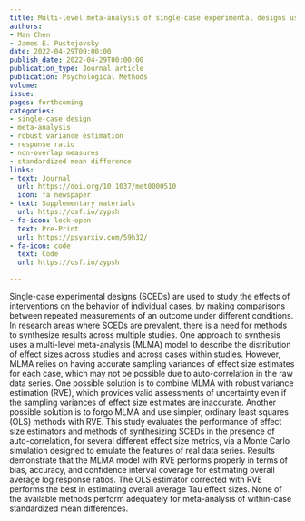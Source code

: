 ```yaml
---
title: Multi-level meta-analysis of single-case experimental designs using robust variance estimation
authors:
- Man Chen
- James E. Pustejovsky
date: 2022-04-29T00:00:00
publish_date: 2022-04-29T00:00:00
publication_type: Journal article
publication: Psychological Methods
volume: 
issue: 
pages: forthcoming
categories:
- single-case design
- meta-analysis
- robust variance estimation
- response ratio
- non-overlap measures
- standardized mean difference
links:
- text: Journal
  url: https://doi.org/10.1037/met0000510
  icon: fa newspaper
- text: Supplementary materials
  url: https://osf.io/zypsh
- fa-icon: lock-open
  text: Pre-Print
  url: https://psyarxiv.com/59h32/
- fa-icon: code
  text: Code
  url: https://osf.io/zypsh

---
```



Single-case experimental designs (SCEDs) are used to study the effects of interventions on the behavior of individual cases, by making comparisons between repeated measurements of an outcome under different conditions. In research areas where SCEDs are prevalent, there is a need for methods to synthesize results across multiple studies. One approach to synthesis uses a multi-level meta-analysis (MLMA) model to describe the distribution of effect sizes across studies and across cases within studies. However, MLMA relies on having accurate sampling variances of effect size estimates for each case, which may not be possible due to auto-correlation in the raw data series. One possible solution is to combine MLMA with robust variance estimation (RVE), which provides valid assessments of uncertainty even if the sampling variances of effect size estimates are inaccurate. Another possible solution is to forgo MLMA and use simpler, ordinary least squares (OLS) methods with RVE. This study evaluates the performance of effect size estimators and methods of synthesizing SCEDs in the presence of auto-correlation, for several different effect size metrics, via a Monte Carlo simulation designed to emulate the features of real data series. Results demonstrate that the MLMA model with RVE performs properly in terms of bias, accuracy, and confidence interval coverage for estimating overall average log response ratios. The OLS estimator corrected with RVE performs the best in estimating overall average Tau effect sizes. None of the available methods perform adequately for meta-analysis of within-case standardized mean differences.

